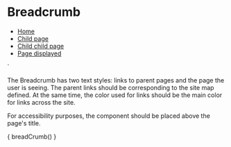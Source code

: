 
<Meta title="Navigation/Breadcrumb" />

# Breadcrumb

<nav class="breadcrumb caption bold" aria-label="breadcrumbs">
  <ul>
    <li><a href="#">Home</a></li>
    <li><a href="#">Child page</a></li>
    <li><a href="#">Child child page</a></li>
    <li class="is-active"><a href="#" aria-current="page displayed">Page displayed</a></li>
  </ul>
</nav>
`

The Breadcrumb has two text styles: links to parent pages and the page the user is seeing. The parent links should be corresponding to the site map defined. At the same time, the color used for links should be the main color for links across the site.

For accessibility purposes, the component should be placed above the page's title.

<Canvas mdxSource={breadCrumb()}>
  <Story name="Default" parameters={{
    design: figmaConfig('6368%3A9')
  }}>{
    breadCrumb()
  }</Story>
</Canvas>